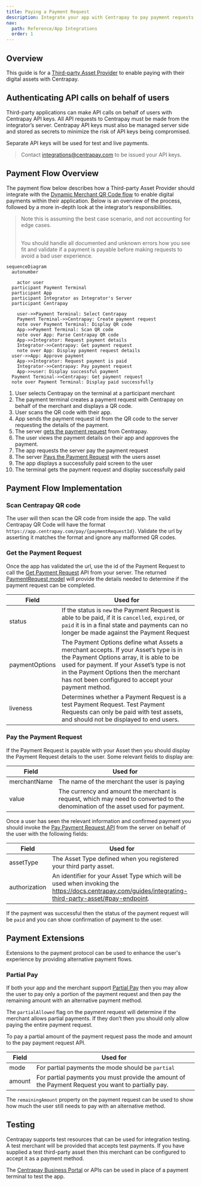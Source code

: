 ```yaml
---
title: Paying a Payment Request
description: Integrate your app with Centrapay to pay payment requests on merchant terminals and POS
nav:
  path: Reference/App Integrations
  order: 1
---
```


## Overview

This guide is for a [Third-party Asset Provider](/guides/integrating-third-party-asset) to enable paying with their
digital assets with Centrapay.

## Authenticating API calls on behalf of users

Third-party applications can make API calls on behalf of users with Centrapay
API keys. All API requests to Centrapay must be made from the integrator’s server.
Centrapay API keys must also be managed server side and stored as secrets to
minimize the risk of API keys being compromised.

Separate API keys will be used for test and live payments.

> Contact [integrations@centrapay.com](mailto:integrations@centrapay.com) to be issued your API keys.

## Payment Flow Overview

The payment flow below describes how a Third-party Asset Provider should integrate
with the [Dynamic Merchant QR Code flow](/guides/payment-flows#dynamic-merchant-qr-code) to enable digital payments within their
application. Below is an overview of the process, followed by a more in-depth
look at the integrator’s responsibilities.

> Note this is assuming the best case scenario, and not accounting for edge cases.
>
> <br />
> You should handle all documented and unknown errors how you see fit and validate
> if a payment is payable before making requests to avoid a bad user experience.

```mermaid
sequenceDiagram
  autonumber

	actor user
  participant Payment Terminal
  participant App
  participant Integrator as Integrator's Server
  participant Centrapay

	user->>Payment Terminal: Select Centrapay
	Payment Terminal->>Centrapay: Create payment request
	note over Payment Terminal: Display QR code
	App->>Payment Terminal: Scan QR code
	note over App: Parse Centrapay QR code
	App->>Integrator: Request payment details
	Integrator->>Centrapay: Get payment request
	note over App: Display payment request details
  user->>App: Approve payment
	App->>Integrator: Request payment is paid
	Integrator->>Centrapay: Pay payment request
	App->>user: Display successful payment
  Payment Terminal->>Centrapay: Get payment request
  note over Payment Terminal: Display paid successfully

```

1. User selects Centrapay on the terminal at a participant merchant
2. The payment terminal creates a payment request with Centrapay on behalf of the merchant
   and displays a QR code.
3. User scans the QR code with their app.
4. App sends the payment request id from the QR code to the server requesting
   the details of the payment.
5. The server [gets the payment request](https://docs.centrapay.com/api/payment-requests#get-a-payment-request)
   from Centrapay.
6. The user views the payment details on their app and approves the payment.
7. The app requests the server pay the payment request
8. The server [Pays the Payment Request](https://docs.centrapay.com/api/payment-requests#pay-a-payment-request)
   with the users asset
9. The app displays a successfully paid screen to the user
10. The terminal gets the payment request and display successfully paid

## Payment Flow Implementation

### Scan Centrapay QR code

The user will then scan the QR code from inside the app. The valid Centrapay QR Code
will have the format `https://app.centrapay.com/pay/{paymentRequestId}`. Validate
the url by asserting it matches the format and ignore any malformed QR codes.

### Get the Payment Request

Once the app has validated the url, use the id of the Payment Request to
call the [Get Payment Request](https://docs.centrapay.com/api/payment-requests#get-a-payment-request)
API from your server. The returned [PaymentRequest model](https://docs.centrapay.com/api/payment-requests#payment-request)
will provide the details needed to determine if the payment request can be completed.

| Field          | Used for                                                                                                                                                                                                                                                                        |
| -------------- | ------------------------------------------------------------------------------------------------------------------------------------------------------------------------------------------------------------------------------------------------------------------------------- |
| status         | If the status is `new` the Payment Request is able to be paid, if it is `cancelled`, `expired`, or `paid` it is in a final state and payments can no longer be made against the Payment Request                                                                                 |
| paymentOptions | The Payment Options define what Assets a merchant accepts. If your Asset’s type is in the Payment Options array, it is able to be used for payment. If your Asset’s type is not in the Payment Options then the merchant has not been configured to accept your payment method. |
| liveness       | Determines whether a Payment Request is a test Payment Request. Test Payment Requests can only be paid with test assets, and should not be displayed to end users.                                                                                                              |

### Pay the Payment Request

If the Payment Request is payable with your Asset then you should display the
Payment Request details to the user. Some relevant fields to display are:

| Field        | Used for                                                                                                                        |
| ------------ | ------------------------------------------------------------------------------------------------------------------------------- |
| merchantName | The name of the merchant the user is paying                                                                                     |
| value        | The currency and amount the merchant is request, which may need to converted to the denomination of the asset used for payment. |

Once a user has seen the relevant information and confirmed payment you should invoke the
[Pay Payment Request API](https://docs.centrapay.com/api/payment-requests#pay-a-payment-request)
from the server on behalf of the user with the following fields:

| Field         | Used for                                                                                                                                              |
| ------------- | ----------------------------------------------------------------------------------------------------------------------------------------------------- |
| assetType     | The Asset Type defined when you registered your third party asset.                                                                                    |
| authorization | An identifier for your Asset Type which will be used when invoking the https://docs.centrapay.com/guides/integrating-third-party-asset/#pay-endpoint. |

If the payment was successful then the status of the payment request will be `paid`
and you can show confirmation of payment to the user.

## Payment Extensions

Extensions to the payment protocol can be used to enhance the user's experience
by providing alternative payment flows.

### Partial Pay

If both your app and the merchant support [Partial Pay](/guides/partial-payment-extension/)
then you may allow the user to pay only a portion of the payment request and
then pay the remaining amount with an alternative payment method.

The `partialAllowed` flag on the payment request will determine if the merchant
allows partial payments. If they don’t then you should only allow paying the entire
payment request.

To pay a partial amount of the payment request pass the mode and amount to the pay
payment request API.

| Field  | Used for                                                                                           |
| ------ | -------------------------------------------------------------------------------------------------- |
| mode   | For partial payments the mode should be `partial`                                                  |
| amount | For partial payments you must provide the amount of the Payment Request you want to partially pay. |

The `remainingAmount` property on the payment request can be used to show how much
the user still needs to pay with an alternative method.

## Testing

Centrapay supports test resources that can be used for integration testing. A test
merchant will be provided that accepts test payments. If you have supplied a
test third-party asset then this merchant can be configured to accept it as a
payment method.

The [Centrapay Business Portal](https://app.centrapay.com/business) or APIs can
be used in place of a payment terminal to test the app.
